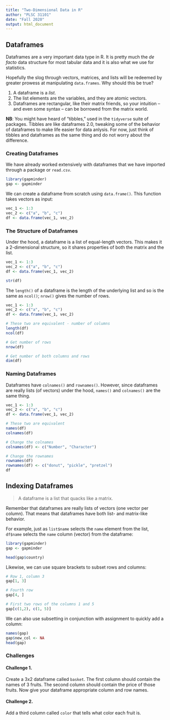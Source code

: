 ```yaml
---
title: "Two-Dimensional Data in R"
author: "PLSC 31101"
date: "Fall 2020"
output: html_document
---
```


## Dataframes

Dataframes are a very important data type in R. It is pretty much the *de facto* data structure for most tabular data and it is also what we use for statistics. 

Hopefully the slog through vectors, matrices, and lists will be redeemed by greater prowess at manipulating `data.frames`. Why should this be true?

1. A dataframe is a *list*.
2. The list elements are the variables, and they are atomic vectors.
3. Dataframes are rectangular, like their matrix friends, so your intuition – and even some syntax – can be borrowed from the matrix world.

**NB**: You might have heard of "tibbles," used in the `tidyverse` suite of packages. Tibbles are like dataframes 2.0, tweaking some of the behavior of dataframes to make life easier for data anlysis. For now, just think of tibbles and dataframes as the same thing and do not worry about the difference. 

### Creating Dataframes

We have already worked extensively with dataframes that we have imported through a package or `read.csv`.

```r
library(gapminder)
gap <- gapminder
```

We can create a dataframe from scratch using `data.frame()`.  This function takes vectors as input:

```r
vec_1 <- 1:3
vec_2 <- c("a", "b", "c")
df <- data.frame(vec_1, vec_2)
```

### The Structure of Dataframes

Under the hood, a dataframe is a list of equal-length vectors. This makes it a 2-dimensional structure, so it shares properties of both the matrix and the list. 

```r
vec_1 <- 1:3
vec_2 <- c("a", "b", "c")
df <- data.frame(vec_1, vec_2)

str(df)
```

The `length()` of a dataframe is the length of the underlying list and so is the same as `ncol()`; `nrow()` gives the number of rows. 

```r
vec_1 <- 1:3
vec_2 <- c("a", "b", "c")
df <- data.frame(vec_1, vec_2)

# These two are equivalent - number of columns
length(df)
ncol(df)

# Get number of rows
nrow(df)

# Get number of both columns and rows
dim(df)
```

### Naming Dataframes

Dataframes have `colnames()` and `rownames()`. However, since dataframes are really lists (of vectors) under the hood, `names()` and `colnames()` are the same thing. 

```r
vec_1 <- 1:3
vec_2 <- c("a", "b", "c")
df <- data.frame(vec_1, vec_2)

# These two are equivalent
names(df)
colnames(df)

# Change the colnames
colnames(df) <- c("Number", "Character")

# Change the rownames
rownames(df) 
rownames(df) <- c("donut", "pickle", "pretzel")
df
```

## Indexing Dataframes

> A dataframe is a list that quacks like a matrix.

Remember that dataframes are really lists of vectors (one vector per column). That means that dataframes have both list- and matrix-like behavior.

For example, just as `list$name` selects the `name` element from the list, `df$name` selects the `name` column (vector) from the dataframe:

```r
library(gapminder)
gap <- gapminder

head(gap$country)
```

Likewise, we can use square brackets to subset rows and columns:

```r
# Row 1, column 3
gap[1, 3]

# Fourth row
gap[4, ]

# First two rows of the columns 1 and 5
gap[c(1,2), c(1, 5)]
```

We can also use subsetting in conjunction with assignment to quickly add a column:

```r
names(gap)
gap$new_col <- NA
head(gap)
```

### Challenges

#### Challenge 1. {-}

Create a 3x2 dataframe called `basket`. The first column should contain the names of 3 fruits. The second column should contain the price of those fruits. Now give your dataframe appropriate column and row names.

#### Challenge 2. {-}

Add a third column called `color` that tells what color each fruit is.
